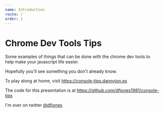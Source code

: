 ```yaml
---
name: Introduction
route: /
order: 1
---
```


# Chrome Dev Tools Tips

Some examples of things that can be done with the chrome dev tools to help make your javascript life easier.

Hopefully you'll see something you don't already know.

To play along at home, visit <https://console-tips.dannyjon.es>

The code for this presentation is at https://github.com/dfjones1981/console-tips

I'm over on twitter [@dfjones](https://twitter.com/dfjones)

